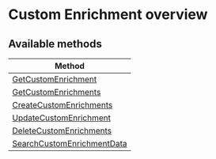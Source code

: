 # Custom Enrichment overview





## Available methods

| Method                        |
|-------------------------------|
| [GetCustomEnrichment](https://docs.coralogix.com/api-reference/custom-enrichments-service/get-custom-enrichment) |
| [GetCustomEnrichments](https://docs.coralogix.com/api-reference/custom-enrichments-service/get-custom-enrichments) |
| [CreateCustomEnrichments](https://docs.coralogix.com/api-reference/custom-enrichments-service/create-custom-enrichments) |
| [UpdateCustomEnrichment](https://docs.coralogix.com/api-reference/custom-enrichments-service/update-custom-enrichment) |
| [DeleteCustomEnrichments](https://docs.coralogix.com/api-reference/custom-enrichments-service/delete-custom-enrichments) |
| [SearchCustomEnrichmentData](https://docs.coralogix.com/api-reference/custom-enrichments-service/search-custom-enrichment-data) |




